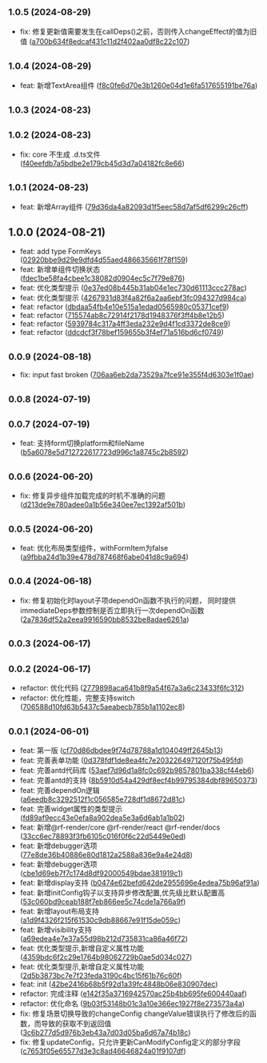 ## <small>1.0.5 (2024-08-29)</small>

* fix: 修复更新值需要发生在callDeps()之前，否则传入changeEffect的值为旧值 ([a700b634f8edcaf431c11d2f402aa0df8c22c107](https://github.com/njzzzz/rf-render/commit/a700b634f8edcaf431c11d2f402aa0df8c22c107))



## <small>1.0.4 (2024-08-29)</small>

* feat: 新增TextArea组件 ([f8c0fe6d70e3b1260e04d1e6fa517655191be76a](https://github.com/njzzzz/rf-render/commit/f8c0fe6d70e3b1260e04d1e6fa517655191be76a))



## <small>1.0.3 (2024-08-23)</small>




## <small>1.0.2 (2024-08-23)</small>

* fix: core  不生成  .d.ts文件 ([f40eefdb7a5bdbe2e179cb45d3d7a04182fc8e66](https://github.com/njzzzz/rf-render/commit/f40eefdb7a5bdbe2e179cb45d3d7a04182fc8e66))



## <small>1.0.1 (2024-08-23)</small>

* feat: 新增Array组件 ([79d36da4a82093d1f5eec58d7af5df6299c26cff](https://github.com/njzzzz/rf-render/commit/79d36da4a82093d1f5eec58d7af5df6299c26cff))



## 1.0.0 (2024-08-21)

* feat:  add type FormKeys ([02920bbe9d29e9dfd4d55aed486635661f78f159](https://github.com/njzzzz/rf-render/commit/02920bbe9d29e9dfd4d55aed486635661f78f159))
* feat: 新增单组件切换状态 ([fdec1be58fa4cbee1c38082d0904ec5c7f79e876](https://github.com/njzzzz/rf-render/commit/fdec1be58fa4cbee1c38082d0904ec5c7f79e876))
* feat: 优化类型提示 ([0e37ed08b445b31ab04e1ec730d61113ccc278ac](https://github.com/njzzzz/rf-render/commit/0e37ed08b445b31ab04e1ec730d61113ccc278ac))
* feat: 优化类型提示 ([4267931d83f4a82f6a2aa6ebf3fc094327d984ca](https://github.com/njzzzz/rf-render/commit/4267931d83f4a82f6a2aa6ebf3fc094327d984ca))
* feat: refactor ([dbdaa54fb4e10e515a1edad0565980c05371cef9](https://github.com/njzzzz/rf-render/commit/dbdaa54fb4e10e515a1edad0565980c05371cef9))
* feat: refactor ([715574ab8c72914f2178d1948376f3ff4b8e12b5](https://github.com/njzzzz/rf-render/commit/715574ab8c72914f2178d1948376f3ff4b8e12b5))
* feat: refactor ([5939784c317a4ff3eda232e9d4f1cd3372de8ce9](https://github.com/njzzzz/rf-render/commit/5939784c317a4ff3eda232e9d4f1cd3372de8ce9))
* feat: refactor ([ddcdcf3f78bef159655b3f4ef71a516bd6cf0749](https://github.com/njzzzz/rf-render/commit/ddcdcf3f78bef159655b3f4ef71a516bd6cf0749))



## <small>0.0.9 (2024-08-18)</small>

* fix: input fast broken ([706aa6eb2da73529a7fce91e355f4d6303e1f0ae](https://github.com/njzzzz/rf-render/commit/706aa6eb2da73529a7fce91e355f4d6303e1f0ae))



## <small>0.0.8 (2024-07-19)</small>




## <small>0.0.7 (2024-07-19)</small>

* feat: 支持form切换platform和fileName ([b5a6078e5d712722617723d996c1a8745c2b8592](https://github.com/njzzzz/rf-render/commit/b5a6078e5d712722617723d996c1a8745c2b8592))



## <small>0.0.6 (2024-06-20)</small>

* fix: 修复异步组件加载完成的时机不准确的问题 ([d213de9e780adee0a1b56e340ee7ec1392af501b](https://github.com/njzzzz/rf-render/commit/d213de9e780adee0a1b56e340ee7ec1392af501b))



## <small>0.0.5 (2024-06-20)</small>

* feat: 优化布局类型组件，withFormItem为false ([a9fbba24d1b39e478d787468f6abe041d8c9a694](https://github.com/njzzzz/rf-render/commit/a9fbba24d1b39e478d787468f6abe041d8c9a694))



## <small>0.0.4 (2024-06-18)</small>

* fix: 修复初始化时layout子项dependOn函数不执行的问题， 同时提供immediateDeps参数控制是否立即执行一次dependOn函数 ([2a7836df52a2eea9916590bb8532be8adae6261a](https://github.com/njzzzz/rf-render/commit/2a7836df52a2eea9916590bb8532be8adae6261a))



## <small>0.0.3 (2024-06-17)</small>




## <small>0.0.2 (2024-06-17)</small>

* refactor: 优化代码 ([2779898aca641b8f9a54f67a3a6c23433f6fc312](https://github.com/njzzzz/rf-render/commit/2779898aca641b8f9a54f67a3a6c23433f6fc312))
* refactor: 优化性能，完整支持switch ([706588d10fd63b5437c5aeabecb785b1a1102ec8](https://github.com/njzzzz/rf-render/commit/706588d10fd63b5437c5aeabecb785b1a1102ec8))



## <small>0.0.1 (2024-06-01)</small>

* feat: 第一版 ([cf70d86dbdee9f74d78788a1d104049ff2645b13](https://github.com/njzzzz/rf-render/commit/cf70d86dbdee9f74d78788a1d104049ff2645b13))
* feat: 完善表单功能 ([0d378fdf1de8ea4fc7e203226497120f75b495fd](https://github.com/njzzzz/rf-render/commit/0d378fdf1de8ea4fc7e203226497120f75b495fd))
* feat: 完善antd代码库 ([53aef7d96d1a8fc0c692b9857801ba338cf44eb6](https://github.com/njzzzz/rf-render/commit/53aef7d96d1a8fc0c692b9857801ba338cf44eb6))
* feat: 完善antd的支持 ([8b5910d54a429df8ecf4b99795384dbf89650373](https://github.com/njzzzz/rf-render/commit/8b5910d54a429df8ecf4b99795384dbf89650373))
* feat: 完善dependOn逻辑 ([a6eedb8c3292512f1c056585e728df1d8672d81c](https://github.com/njzzzz/rf-render/commit/a6eedb8c3292512f1c056585e728df1d8672d81c))
* feat: 完善widget属性的类型提示 ([fd89af9ecc43e0efa8a902dea5e3a6d6ab1a1b02](https://github.com/njzzzz/rf-render/commit/fd89af9ecc43e0efa8a902dea5e3a6d6ab1a1b02))
* feat: 新增@rf-render/core @rf-render/react @rf-render/docs ([33cc6ec78893f3fb6105c016f0f6c22d5449e0ed](https://github.com/njzzzz/rf-render/commit/33cc6ec78893f3fb6105c016f0f6c22d5449e0ed))
* feat: 新增debugger选项 ([77e8de36b40886e80d1812a2588a836e9a4e24d8](https://github.com/njzzzz/rf-render/commit/77e8de36b40886e80d1812a2588a836e9a4e24d8))
* feat: 新增debugger选项 ([cbe1d69eb7f7c174d8df92000549bdae381919c1](https://github.com/njzzzz/rf-render/commit/cbe1d69eb7f7c174d8df92000549bdae381919c1))
* feat: 新增display支持 ([b0474e62befd642de2955696e4edea75b96af91a](https://github.com/njzzzz/rf-render/commit/b0474e62befd642de2955696e4edea75b96af91a))
* feat: 新增initConfig钩子以支持异步修改配置,优先级比默认配置高 ([53c060bd9ceab188f7eb866ee5c74cde1a766a9f](https://github.com/njzzzz/rf-render/commit/53c060bd9ceab188f7eb866ee5c74cde1a766a9f))
* feat: 新增layout布局支持 ([a1d9f4326f215f61530c9db88667e91f15de059c](https://github.com/njzzzz/rf-render/commit/a1d9f4326f215f61530c9db88667e91f15de059c))
* feat: 新增visibility支持 ([a69edea4e7e37a55d98b212d735831ca86a46f72](https://github.com/njzzzz/rf-render/commit/a69edea4e7e37a55d98b212d735831ca86a46f72))
* feat: 优化类型提示,新增自定义属性功能 ([4359bdc6f2c29e1764b98062729b0ae5d034c027](https://github.com/njzzzz/rf-render/commit/4359bdc6f2c29e1764b98062729b0ae5d034c027))
* feat: 优化类型提示,新增自定义属性功能 ([2d5b3873bc7e7f23feda3190c4bc15f61b76c60f](https://github.com/njzzzz/rf-render/commit/2d5b3873bc7e7f23feda3190c4bc15f61b76c60f))
* feat: init ([42be2416b68b5f92d1a39fc4848b06e830907dec](https://github.com/njzzzz/rf-render/commit/42be2416b68b5f92d1a39fc4848b06e830907dec))
* refactor: 完成注释 ([e142f35a3716942570ac25b4bb695fe600440aaf](https://github.com/njzzzz/rf-render/commit/e142f35a3716942570ac25b4bb695fe600440aaf))
* refactor: 优化命名 ([9b03f53148b01c3a10e366ec1927f8e273573a4a](https://github.com/njzzzz/rf-render/commit/9b03f53148b01c3a10e366ec1927f8e273573a4a))
* fix: 修复场景切换导致的changeConfig changeValue错误执行了修改后的函数，而导致的获取不到返回值 ([3c6b277d5d976b3eb43a7d03d05ba6d67a74b18c](https://github.com/njzzzz/rf-render/commit/3c6b277d5d976b3eb43a7d03d05ba6d67a74b18c))
* fix: 修复updateConfig，只允许更新CanModifyConfig定义的部分字段 ([c7653f05e65577d3e3c8ad46646824a01f9107df](https://github.com/njzzzz/rf-render/commit/c7653f05e65577d3e3c8ad46646824a01f9107df))



